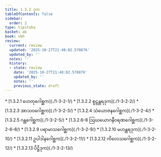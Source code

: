 ```yaml
---
title: 1.3.2 ဒုက
tableOfContents: false
sidebar:
  order: 2
type: tipitaka
basket: ab
book: vbh
review:
  current: review
  updated: '2025-10-27T21:48:02.570876'
  updated_by: ''
  notes: ''
  history:
  - state: review
    date: '2025-10-27T21:48:02.570876'
    updated_by: ''
    notes: ''
    previous_state: draft
---
```



<ReviewStatus review={frontmatter.review} showDetails={true} />

<HypothesisAnnotation frontmatter={frontmatter} />

<DynamicBreadcrumb />



<TableOfContents book="vbh" section="1.3.2">
* [1.3.2.1 ဟေတုဂေါစ္ဆက](./1-3-2-1/)
* [1.3.2.2 စူဠန္တရဒုက](./1-3-2-2/)
* [1.3.2.3 အာသဝဂေါစ္ဆက](./1-3-2-3/)
* [1.3.2.4 သံယောဇနဂေါစ္ဆက](./1-3-2-4/)
* [1.3.2.5 ဂန္ထဂေါစ္ဆက](./1-3-2-5/)
* [1.3.2.6–8 ဩဃယောဂနီဝရဏဂေါစ္ဆက](./1-3-2-6–8/)
* [1.3.2.9 ပရာမာသဂေါစ္ဆက](./1-3-2-9/)
* [1.3.2.10 မဟန္တရဒုက](./1-3-2-10/)
* [1.3.2.11 ဥပါဒါနဂေါစ္ဆက](./1-3-2-11/)
* [1.3.2.12 ကိလေသဂေါစ္ဆက](./1-3-2-12/)
* [1.3.2.13 ပိဋ္ဌိဒုက](./1-3-2-13/)
</TableOfContents>